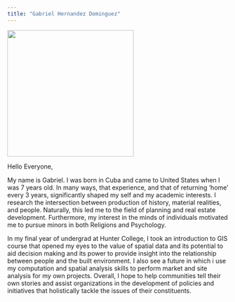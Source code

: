 ```yaml
---
title: "Gabriel Hernandez Dominguez"
---
```


<!-- Use a grid -->
::: {.grid}

<!-- Left column has a width of 4/12 and shows a picture of me -->
::: {.g-col-4}
![](images/fb_profile.jpg){width=3in}
:::

<!-- Text gets a column with width 8/12 -->
::: {.g-col-8}

Hello Everyone,

My name is Gabriel. I was born in Cuba and came to United States when I was 7 years old. In many ways, that experience, and that of returning 'home' every 3 years, significantly shaped my self and my academic interests. I research the intersection between production of history, material realities, and people. Naturally, this led me to the field of planning and real estate development. Furthermore, my interest in the minds of individuals motivated me to pursue minors in both Religions and Psychology. 

In my final year of undergrad at Hunter College, I took an introduction to GIS course that opened my eyes to the value of spatial data and its potential to aid decision making and its power to provide insight into the relationship between people and the built environment. I also see a future in which i use my computation and spatial analysis skills to perform market and site analysis for my own projects. Overall, I hope to help communities tell their own stories and assist organizations in the development of policies and initiatives that holistically tackle the issues of their constituents.
::: 

:::



